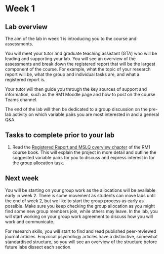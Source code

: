 # Week 1

## Lab overview

The aim of the lab in week 1 is introducing you to the course and assessments. 

You will meet your tutor and graduate teaching assistant (GTA) who will be leading and supporting your lab. You will see an overview of the assessments and break down the registered report that will be the largest component of the course. For example, what the topic of your research report will be, what the group and individual tasks are, and what a registered report is. 

Your tutor will then guide you through the key sources of support and information, such as the RM1 Moodle page and how to post on the course Teams channel. 

The end of the lab will then be dedicated to a group discussion on the pre-lab activity on which variable pairs you are most interested in and a general Q&A. 

## Tasks to complete prior to your lab

1. Read the [Registered Report and MSLQ overview chapter](#MSLQ-overview) of the RM1 course book. This will explain the project in more detail and outline the suggested variable pairs for you to discuss and express interest in for the group allocation task. 

## Next week

You will be starting on your group work as the allocations will be available early in week 2. There is some movement as students can move labs until the end of week 2, but we like to start the group process as early as possible. Make sure you keep checking the group allocation as you might find some new group members join, while others may leave. In the lab, you will start working on your group work agreement to discuss how you will work and communicate. 

For research skills, you will start to find and read published peer-reviewed journal articles. Empirical psychology articles have a distinctive, somewhat standardised structure, so you will see an overview of the structure before future labs dissect each section. 
